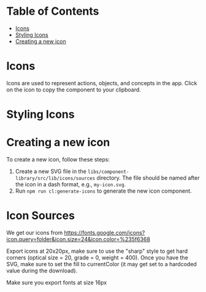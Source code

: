 
<Meta title="Core/Icon" />

# Table of Contents

- [Icons](#icons)
- [Styling Icons](#styling-icons)
- [Creating a new icon](#creating-a-new-icon)

# Icons

Icons are used to represent actions, objects, and concepts in the app. Click on the icon to copy the component to your clipboard.

<IconHelper />

# Styling Icons

<div
  style={{ height: 300 }}
  className="border flex items-center justify-center p-6"
>
  <Story of={IconStory.Primary} />
</div>
<Controls of={IconStory.Primary} />
<Source of={IconStory.Primary} />

# Creating a new icon

To create a new icon, follow these steps:

1. Create a new SVG file in the `libs/component-library/src/lib/icons/sources` directory. The file should be named after the icon in a dash format, e.g., `my-icon.svg`.
2. Run `npm run cl:generate-icons` to generate the new icon component.

# Icon Sources
We get our icons from
https://fonts.google.com/icons?icon.query=folder&icon.size=24&icon.color=%235f6368

Export icons at 20x20px, make sure to use the "sharp" style to get hard corners (optical size = 20, grade = 0, weight = 400). Once you have the SVG, make sure to set the fill to currentColor (it may get set to a hardcoded value during the download).

Make sure you export fonts at size 16px
